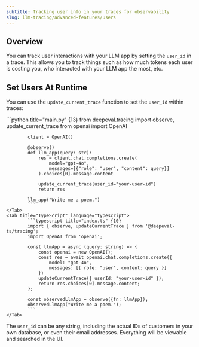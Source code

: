 ```yaml
---
subtitle: Tracking user info in your traces for observability
slug: llm-tracing/advanced-features/users
---
```


## Overview

You can track user interactions with your LLM app by setting the `user_id` in a trace. This allows you to track things such as how much tokens each user is costing you, who interacted with your LLM app the most, etc.

## Set Users At Runtime

You can use the `update_current_trace` function to set the `user_id` within traces:

<Tabs>
    <Tab title="Python" language="python">
            ```python title="main.py" {13}
            from deepeval.tracing import observe, update_current_trace
            from openai import OpenAI
            
            client = OpenAI()
            
            @observe()
            def llm_app(query: str):
                res = client.chat.completions.create(
                    model="gpt-4o",
                    messages=[{"role": "user", "content": query}]
                ).choices[0].message.content
            
                update_current_trace(user_id="your-user-id")
                return res
            
            llm_app("Write me a poem.")
            ```
    </Tab>
    <Tab title="TypeScript" language="typescript">
            ```typescript title="index.ts" {10}
            import { observe, updateCurrentTrace } from '@deepeval-ts/tracing';
            import OpenAI from 'openai';

            const llmApp = async (query: string) => {
                const openai = new OpenAI();
                const res = await openai.chat.completions.create({
                    model: "gpt-4o",
                    messages: [{ role: "user", content: query }]
                })
                updateCurrentTrace({ userId: "your-user-id" });
                return res.choices[0].message.content;
            };

            const observedLlmApp = observe({fn: llmApp});
            observedLlmApp("Write me a poem.");
            ```
    </Tab>

</Tabs>

The `user_id` can be any string, including the actual IDs of customers in your own database, or even their email addresses. Everything will be viewable and searched in the UI.
